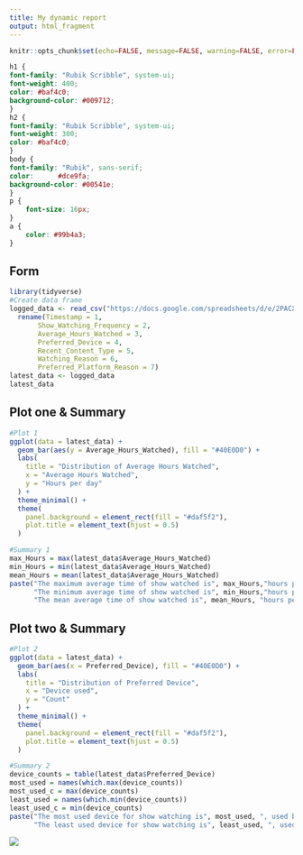 ---
title: My dynamic report
output: html_fragment
---

```{r setup, include=FALSE}
knitr::opts_chunk$set(echo=FALSE, message=FALSE, warning=FALSE, error=FALSE)

```

```{css}
h1 {
font-family: "Rubik Scribble", system-ui;
font-weight: 400;
color: #baf4c0;
background-color: #009712;
}
h2 {
font-family: "Rubik Scribble", system-ui;
font-weight: 300;
color: #baf4c0;
}
body {
font-family: "Rubik", sans-serif;
color: 		#dce9fa;
background-color: #00541e;
}
p {
    font-size: 16px;
}
a {
    color: #99b4a3;
}
```

## Form

```{r}
library(tidyverse)
#Create data frame
logged_data <- read_csv("https://docs.google.com/spreadsheets/d/e/2PACX-1vRpmmeFRIl3s5FC4I2eYuIagto6C4N40-ImnU8Up9qQs67rGHGXFOiTLtApqltKvxjUTPsQAjF08F6s/pub?output=csv") %>% 
  rename(Timestamp = 1, 
       Show_Watching_Frequency = 2, 
       Average_Hours_Watched = 3, 
       Preferred_Device = 4, 
       Recent_Content_Type = 5, 
       Watching_Reason = 6, 
       Preferred_Platform_Reason = 7)
latest_data <- logged_data
latest_data
```

## Plot one & Summary

```{r}
#Plot 1
ggplot(data = latest_data) +
  geom_bar(aes(y = Average_Hours_Watched), fill = "#40E0D0") +
  labs(
    title = "Distribution of Average Hours Watched",
    x = "Average Hours Watched",
    y = "Hours per day"
  ) +
  theme_minimal() +
  theme(
    panel.background = element_rect(fill = "#daf5f2"),
    plot.title = element_text(hjust = 0.5)
  )

#Summary 1
max_Hours = max(latest_data$Average_Hours_Watched)
min_Hours = min(latest_data$Average_Hours_Watched)
mean_Hours = mean(latest_data$Average_Hours_Watched)
paste("The maximum average time of show watched is", max_Hours,"hours per day.", 
      "The minimum average time of show watched is", min_Hours,"hours per day.", 
      "The mean average time of show watched is", mean_Hours, "hours per day.")
```
## Plot two & Summary

```{r}
#Plot 2
ggplot(data = latest_data) +
  geom_bar(aes(x = Preferred_Device), fill = "#40E0D0") +
  labs(
    title = "Distribution of Preferred Device",
    x = "Device used",
    y = "Count"
  ) +
  theme_minimal() +
  theme(
    panel.background = element_rect(fill = "#daf5f2"),
    plot.title = element_text(hjust = 0.5)
  )

#Summary 2
device_counts = table(latest_data$Preferred_Device)
most_used = names(which.max(device_counts))
most_used_c = max(device_counts)
least_used = names(which.min(device_counts))
least_used_c = min(device_counts)
paste("The most used device for show watching is", most_used, ", used by", most_used_c, "people.", 
      "The least used device for show watching is", least_used, ", used by", least_used_c, "people.")
```


![](https://c.tenor.com/-qBsG1HwR4oAAAAC/tenor.gif)
